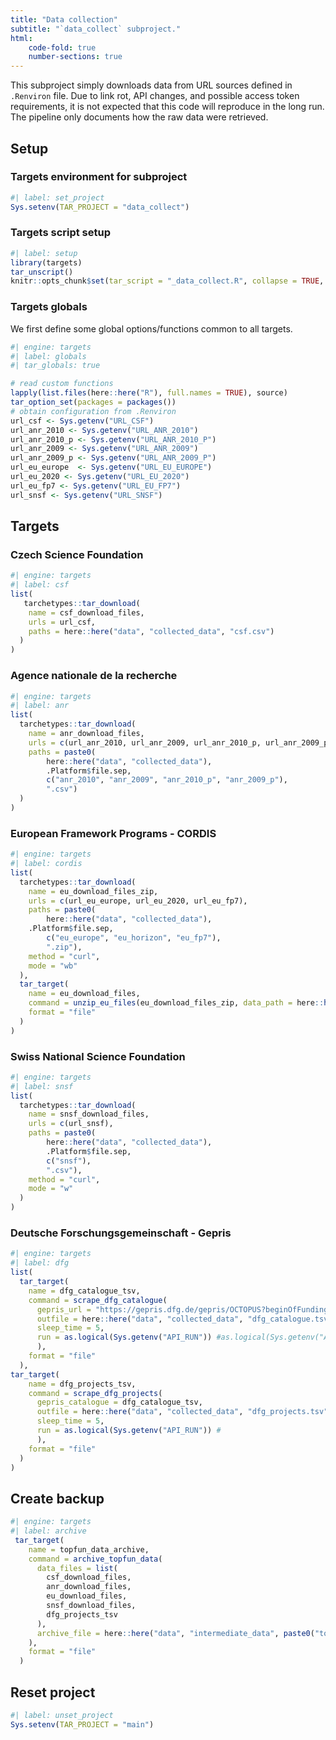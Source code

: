 ```yaml
---
title: "Data collection"
subtitle: "`data_collect` subproject."
html:
    code-fold: true
    number-sections: true
---
```


This subproject simply downloads data from URL sources defined in `.Renviron` file. Due to link rot, API changes, and possible access token requirements, it is not expected that this code will reproduce in the long run. The pipeline only documents how the raw data were retrieved.


## Setup

### Targets environment for subproject

```r
#| label: set_project
Sys.setenv(TAR_PROJECT = "data_collect")
```

### Targets script setup

```r
#| label: setup
library(targets)
tar_unscript()
knitr::opts_chunk$set(tar_script = "_data_collect.R", collapse = TRUE, comment = "#>")
```


### Targets globals

We first define some global options/functions common to all targets.

```r
#| engine: targets
#| label: globals
#| tar_globals: true

# read custom functions
lapply(list.files(here::here("R"), full.names = TRUE), source)
tar_option_set(packages = packages())
# obtain configuration from .Renviron
url_csf <- Sys.getenv("URL_CSF")
url_anr_2010 <- Sys.getenv("URL_ANR_2010")
url_anr_2010_p <- Sys.getenv("URL_ANR_2010_P")
url_anr_2009 <- Sys.getenv("URL_ANR_2009")
url_anr_2009_p <- Sys.getenv("URL_ANR_2009_P")
url_eu_europe  <- Sys.getenv("URL_EU_EUROPE")
url_eu_2020 <- Sys.getenv("URL_EU_2020")
url_eu_fp7 <- Sys.getenv("URL_EU_FP7")
url_snsf <- Sys.getenv("URL_SNSF")
```

## Targets

### Czech Science Foundation

```r
#| engine: targets
#| label: csf
list(
   tarchetypes::tar_download(
    name = csf_download_files,
    urls = url_csf,
    paths = here::here("data", "collected_data", "csf.csv")
  )
)
```

### Agence nationale de la recherche

```r
#| engine: targets
#| label: anr
list(
  tarchetypes::tar_download(
    name = anr_download_files,
    urls = c(url_anr_2010, url_anr_2009, url_anr_2010_p, url_anr_2009_p),
    paths = paste0(
        here::here("data", "collected_data"), 
        .Platform$file.sep, 
        c("anr_2010", "anr_2009", "anr_2010_p", "anr_2009_p"), 
        ".csv")
  )
)
```

### European Framework Programs - CORDIS

```r
#| engine: targets
#| label: cordis
list(
  tarchetypes::tar_download(
    name = eu_download_files_zip,
    urls = c(url_eu_europe, url_eu_2020, url_eu_fp7),
    paths = paste0(
        here::here("data", "collected_data"), 
    .Platform$file.sep, 
        c("eu_europe", "eu_horizon", "eu_fp7"), 
        ".zip"),
    method = "curl",
    mode = "wb"
  ),
  tar_target(
    name = eu_download_files,
    command = unzip_eu_files(eu_download_files_zip, data_path = here::here("data", "collected_data")),
    format = "file" 
  )
)
```

### Swiss National Science Foundation

```r
#| engine: targets
#| label: snsf
list(
  tarchetypes::tar_download(
    name = snsf_download_files,
    urls = c(url_snsf),
    paths = paste0(
        here::here("data", "collected_data"), 
        .Platform$file.sep, 
        c("snsf"), 
        ".csv"),
    method = "curl",
    mode = "w"
  )
)
```


### Deutsche Forschungsgemeinschaft - Gepris



```r
#| engine: targets
#| label: dfg
list(
  tar_target(
    name = dfg_catalogue_tsv,
    command = scrape_dfg_catalogue(
      gepris_url = "https://gepris.dfg.de/gepris/OCTOPUS?beginOfFunding=&bewilligungsStatus=&bundesland=DEU%23&context=projekt&einrichtungsart=-1&fachgebiet=%23&findButton=historyCall&gefoerdertIn=&ggsHunderter=0&hitsPerPage=50&index=1&nurProjekteMitAB=false&oldGgsHunderter=0&oldfachgebiet=%23&pemu=24&peu=%23&task=doKatalog&teilprojekte=true&zk_transferprojekt=false",
      outfile = here::here("data", "collected_data", "dfg_catalogue.tsv"), 
      sleep_time = 5,
      run = as.logical(Sys.getenv("API_RUN")) #as.logical(Sys.getenv("API_RUN"))
      ),
    format = "file"
  ),
tar_target(
    name = dfg_projects_tsv,
    command = scrape_dfg_projects(
      gepris_catalogue = dfg_catalogue_tsv,
      outfile = here::here("data", "collected_data", "dfg_projects.tsv"), 
      sleep_time = 5,
      run = as.logical(Sys.getenv("API_RUN")) #
      ),
    format = "file"
  )
)
```

## Create backup

```r
#| engine: targets
#| label: archive
 tar_target(
    name = topfun_data_archive,
    command = archive_topfun_data(
      data_files = list(
        csf_download_files,
        anr_download_files,
        eu_download_files,
        snsf_download_files,
        dfg_projects_tsv
      ),
      archive_file = here::here("data", "intermediate_data", paste0("topfun_data_archive-", format(Sys.time(), "%Y%m%d%H%M%S"), ".zip"))
    ),
    format = "file"
  )
```


## Reset project
```r
#| label: unset_project
Sys.setenv(TAR_PROJECT = "main")
```